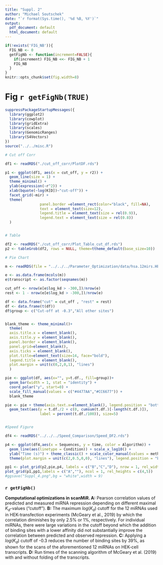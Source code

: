 ```yaml
---
title: "Suppl. 2"
author: "Michael Soutschek"
date: "`r format(Sys.time(), '%d %B, %Y')`"
output:
  pdf_document: default
  html_document: default
---
```



```r
if(!exists('FIG_NB')){
  FIG_NB <- 0
  getFigNb <- function(increment=FALSE){
    if(increment) FIG_NB <<- FIG_NB + 1
    FIG_NB
  }
}
knitr::opts_chunk$set(fig.width=8)
```

# Fig `r getFigNb(TRUE)`



```r
suppressPackageStartupMessages({
  library(ggplot2)
  library(cowplot)
  library(gridExtra)
  library(scales)
  library(GenomicRanges)
  library(S4Vectors)
})
source("../../misc.R")
```


```r
# Cut off Corr

df1 <- readRDS("./cut_off_corr/PlotDF.rds")

p1 <- ggplot(df1, aes(x = cut_off, y = r2)) + 
  geom_line(size = 1) +
  theme_minimal() +
  ylab(expression(~r^2)) +
  xlab(bquote(~log(K[D])~"cut-off")) +
  facet_grid(~mir) +
  theme(
                panel.border =element_rect(color="black", fill=NA),
                text = element_text(size=12),
                legend.title = element_text(size = rel(0.9)),
                legend.text = element_text(size = rel(0.8))
  )


# Table

df2 <- readRDS("./cut_off_corr/Plot_Table_cut_df.rds")
p2 <- tableGrob(df2, rows = NULL, theme=ttheme_default(base_size=10))

# Pie Chart

m <- readRDS(file = "../../../Parameter_Optimization/data/hsa.12mirs.HEK.fullScan.GR.rds")

e <- as.data.frame(mcols(m))
e$transcript <- as.factor(seqnames(m))

cut_off <- nrow(e[e$log_kd > -300,])/nrow(e)
rest <- 1 - nrow(e[e$log_kd > -300,])/nrow(e)

df <- data.frame("cut" = cut_off , "rest" = rest)
df <- data.frame(t(df))
df$group <- c("Cut-off at -0.3","All other sites")


blank_theme <- theme_minimal()+
  theme(
  axis.title.x = element_blank(),
  axis.title.y = element_blank(),
  panel.border = element_blank(),
  panel.grid=element_blank(),
  axis.ticks = element_blank(),
  plot.title=element_text(size=14, face="bold"),
  legend.title = element_blank(),
  plot.margin = unit(c(0,2,0,1), "lines")
  )

pie <- ggplot(df, aes(x="", y=t.df., fill=group))+
  geom_bar(width = 1, stat = "identity") + 
  coord_polar("y", start=0) + 
  scale_fill_manual(values = c("#4477AA","#CC6677")) +
  blank_theme 

pie <- pie + theme(axis.text.x=element_blank(), legend.position = "bottom") + 
  geom_text(aes(y = t.df./2 + c(0, cumsum(t.df.)[-length(t.df.)]), 
                label = percent(t.df./100)), size=5)


#Speed Figure

df4 <- readRDS("../../../Speed_Comparison/Speed_DF2.rds")

p4 <- ggplot(df4,aes(x = Sequences, y = time, color = Algorithm)) + 
  geom_line(aes(linetype = Condition)) + scale_x_log10() + 
  ylab("Time (s)") + theme_classic() + scale_color_manual(values = meth_cols2, guide="none") + 
  theme(plot.margin = unit(c(2,0.5,0,0), "lines"), legend.position = "bottom", legend.direction = "vertical")
```




```r
pp1 <- plot_grid(p2,pie,p4, labels = c("B","C","D"), nrow = 1, rel_widths=c(5,4,4))
plot_grid(p1,pp1,labels = c("A",""), ncol = 1, rel_heights = c(4,5))
#ggsave("Suppl_4.png",bg = "white",width = 9)
```



### `r getFigNb()`

**Computational optimizations in scanMiR. A:** Pearson correlation values of predicted and measured miRNA repression depending on different maximal $K_d$-values (“cutoff”). **B:** The maximum $log(K_d)$ cutoff for the 12 miRNAs used in HEK-transfection experiments (McGeary et al., 2019)  by which the correlation diminishes by only 2.5% or 1%, respectively. For individual miRNAs, there were large variations in the cutoff beyond which the addition of binding sites with a lower affinity did not substantially improve the correlation between predicted and observed repression. **C:** Applying a $log(K_d)$ cutoff of -0.3 reduces the number of binding sites by 39%, as shown for the scans of the aforementioned 12 miRNAs on HEK-cell transcripts. **D:** Run times of the scanning algorithm of McGeary et al. (2019) with and without folding of the transcripts.
